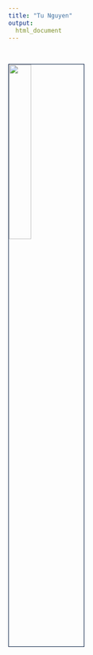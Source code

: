 ```yaml
---
title: "Tu Nguyen"
output: 
  html_document
---
```

<style>
img {
  border: 1px solid #021a40;
}
</style>

<style type="text/css">

h1.title {
  font-size: 36px;
  font-family: Helvetica, sans-serif;
  color: #264d73;
}

h1 { /* Header 1 */
  font-size: 34px;
  color: 264d73;
}

</style>

<br>

<left>
<img src="images/IMG_6316.jpg" style="width:30%">
</left>

<br>


